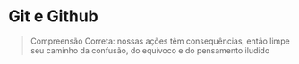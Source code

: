 # Git e Github

> Compreensão Correta: nossas ações têm consequências, então limpe seu caminho da confusão, do equívoco e do pensamento iludido
